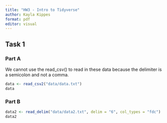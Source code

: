 ```yaml
---
title: "HW3 - Intro to Tidyverse"
author: Kayla Kippes
format: pdf
editor: visual
---
```


## Task 1

### Part A

We cannot use the read_csv() to read in these data because the delimiter is a semicolon and not a comma.

```r
data <- read_csv2("data/data.txt")
data
```

### Part B

```r
data2 <- read_delim("data/data2.txt", delim = "6", col_types = "fdc")
data2
```

